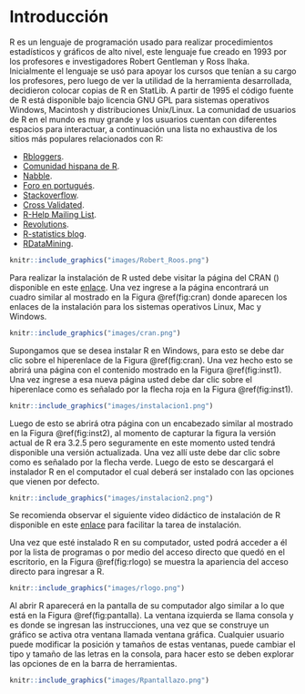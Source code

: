 \mainmatter

# Introducción {#intro} 

\section{Orígenes} \label{sec:origenes}
R es un lenguaje de programación usado para realizar procedimientos estadísticos y gráficos de alto nivel, este lenguaje fue creado en 1993 por los profesores e investigadores Robert Gentleman y Ross Ihaka. Inicialmente el lenguaje se usó para apoyar los cursos que tenían a su cargo los profesores, pero luego de ver la utilidad de la herramienta desarrollada, decidieron colocar copias de R en StatLib. A partir de 1995 el código fuente de R está disponible bajo licencia GNU GPL para sistemas operativos Windows, Macintosh y distribuciones Unix/Linux. La comunidad de usuarios de R en el mundo es muy grande y los usuarios cuentan con diferentes espacios para interactuar, a continuación una lista no exhaustiva de los sitios más populares relacionados con R:

- [Rbloggers](https://www.r-bloggers.com/).
- [Comunidad hispana de R](http://r-es.org/).
- [Nabble](http://r.789695.n4.nabble.com/).
- [Foro en portugués](http://r-br.2285057.n4.nabble.com/).
- [Stackoverflow](http://stackoverflow.com/questions/tagged/r).
- [Cross Validated](http://stats.stackexchange.com/questions/tagged/r).
- [R-Help Mailing List](https://stat.ethz.ch/mailman/listinfo/r-help).
- [Revolutions](http://blog.revolutionanalytics.com/).
- [R-statistics blog](https://www.r-statistics.com/).
- [RDataMining](https://rdatamining.wordpress.com/).

```r
knitr::include_graphics("images/Robert_Roos.png")
```

\section{Descarga e instalación} \label{sec:descarga}

Para realizar la instalación de R usted debe visitar la página del CRAN (\textit{Comprehensive R Archive Network}) disponible en este [enlace](https://cran.r-project.org/). Una vez ingrese a la página encontrará un cuadro similar al mostrado en la Figura \@ref(fig:cran) donde aparecen los enlaces de la instalación para los sistemas operativos Linux, Mac y Windows.

```r
knitr::include_graphics("images/cran.png")
```

Supongamos que se desea instalar R en Windows, para esto se debe dar clic sobre el hiperenlace \textcolor{BurntOrange}{Download R for Windows} de la Figura \@ref(fig:cran). Una vez hecho esto se abrirá una página con el contenido mostrado en la Figura \@ref(fig:inst1). Una vez ingrese a esa nueva página usted debe dar clic sobre el hiperenlace \textcolor{BurntOrange}{install R for the first time} como es señalado por la flecha roja en la Figura \@ref(fig:inst1).
  
```r
knitr::include_graphics("images/instalacion1.png")
```

Luego de esto se abrirá otra página con un encabezado similar al mostrado en la Figura \@ref(fig:inst2), al momento de capturar la figura la versión actual de R era 3.2.5 pero seguramente en este momento usted tendrá disponible una versión actualizada. Una vez allí uste debe dar clic sobre \textcolor{BurntOrange}{Download R 3.2.5 for Windows} como es señalado por la flecha verde. Luego de esto se descargará el instalador R en el computador el cual deberá ser instalado con las opciones que vienen por defecto.

```r
knitr::include_graphics("images/instalacion2.png")
```

Se recomienda observar el siguiente video didáctico de instalación de R disponible en este [enlace](http://tinyurl.com/jd7b9ks) para facilitar la tarea de instalación.

\section{Apariencia del programa} \label{sec:apariencia}
Una vez que esté instalado R en su computador, usted podrá acceder a él por la lista de programas o por medio del acceso directo que quedó en el escritorio, en la Figura \@ref(fig:rlogo) se muestra la apariencia del acceso directo para ingresar a R.

```r
knitr::include_graphics("images/rlogo.png")
```

Al abrir R aparecerá en la pantalla de su computador algo similar a lo que está en la Figura \@ref(fig:pantalla). La ventana izquierda se llama consola y es donde se ingresan las instrucciones, una vez que se construye un gráfico se activa otra ventana llamada ventana gráfica. Cualquier usuario puede modificar la posición y tamaños de estas ventanas, puede cambiar el tipo y tamaño de las letras en la consola, para hacer esto se deben explorar las opciones de \textit{editar} en la barra de herramientas.

```r
knitr::include_graphics("images/Rpantallazo.png")
```



